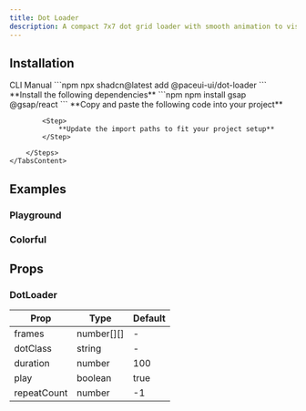 ```yaml
---
title: Dot Loader
description: A compact 7x7 dot grid loader with smooth animation to visualize frame sequences or loading states in your app.
---
```


<DemoCodePreview
    path="demo/components/dot-loader/default.tsx"
    v0Link="/gsap/dot-loader"
/>

## Installation

<Tabs defaultValue="cli">
    <TabsList>
        <TabsTrigger value="cli">CLI</TabsTrigger>
        <TabsTrigger value="manual">Manual</TabsTrigger>
    </TabsList>
    <TabsContent value="cli">
        ```npm
        npx shadcn@latest add @paceui-ui/dot-loader
        ```
    </TabsContent>
    <TabsContent value="manual">
        <Steps>
            <Step>
                **Install the following dependencies**
            </Step>
            ```npm
            npm install gsap @gsap/react
            ```
            <Step>
                **Copy and paste the following code into your project**
            </Step>
            <CodePreview path='components/gsap/dot-loader.tsx' collapsible></CodePreview>

            <Step>
                **Update the import paths to fit your project setup**
            </Step>

        </Steps>
    </TabsContent>
</Tabs>

## Examples

### Playground

<DemoCodePreview
    path="demo/components/dot-loader/playground.tsx"
    v0Link="/gsap/dot-loader"
/>

### Colorful

<DemoCodePreview
    path="demo/components/dot-loader/colorful.tsx"
    v0Link="/gsap/dot-loader"
/>


## Props

### DotLoader

| Prop        | Type       | Default |
|-------------|------------|---------|
| frames      | number[][] | -       |
| dotClass    | string     | -       |
| duration    | number     | 100     |
| play        | boolean    | true    |
| repeatCount | number     | -1      |
